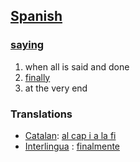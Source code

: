 == [[Spanish]] ==
=== [[saying]] ===
# when all is said and done
# [[finally]]
# at the very end

=== Translations ===
*[[Catalan]]: [[al cap i a la fi]]
*[[Interlingua]] : [[finalmente]]
